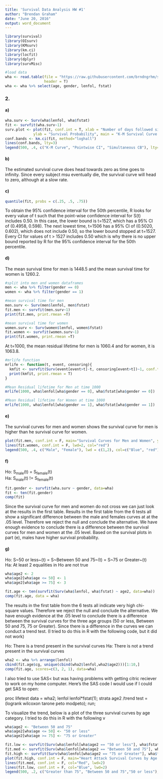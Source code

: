 ```yaml
---
title: 'Survival Data Analysis HW #1'
author: "Brendan Graham"
date: "June 20, 2016"
output: word_document
---
```


```r
library(survival)
library(OIsurv)
library(KMsurv)
library(km.ci)
library(locfit)
library(dplyr)
library(survMisc)

#load data 
wha <- read.table(file = "https://raw.githubusercontent.com/brndngrhm/survival_analysis/master/data/whas500.txt", 
                  header = T)
wha <- wha %>% select(age, gender, lenfol, fstat)
```

### 2.
#### a)
 
```r
wha.surv <- Surv(wha$lenfol, wha$fstat)
fit <- survfit(wha.surv~1)
surv.plot <- plot(fit, conf.int = T, xlab = "Number of days followed since MI",
             ylab = "Survival Probability", main = "K-M Survival Curve of Heart Attack Survivors")
conf.bands <- km.ci(fit, method="loghall")
lines(conf.bands, lty=3)
legend(500, .4, c("K-M Curve", "Pointwise CI", "Simultaneous CB"), lty=c(1,2,3))
```

#### b) 
The estimated survival curve does head towards zero as time goes to infinity. Since every subject msu eventually die, the survival curve will head to zero, although at a slow rate.


#### c)
```r
quantile(fit, probs = c(.25, .5, .75))
```

To obtain the 95% confidence interval for the 50th percentile, R looks for every value of t such that the point-wise confidence interval for S(t) includes 0.50. In this case, the lower bound is t=1527, which has a 95% CI of (0.4958, 0.598). The next lowest time, t=1506 has a 95% CI of (0.5020, 0.602), which does not include 0.50, so the lower bound stopped at t=1527. Every CI for values of t > 1527 includes 0.50 which is why there is no upper bound reported by R for the 95% confidence interval for the 50th percentile.

#### d)
The mean survival time for men is 1448.5 and the mean survival time for women is 1260.2.  

```r
#split into men and women dataframes
men <- wha %>% filter(gender == 0)
women <- wha %>% filter(gender == 1)

#mean survival time for men
men.surv <- Surv(men$lenfol, men$fstat)
fit.men <- survfit(men.surv~1)
print(fit.men, print.rmean =T)

#mean survival time for women
women.surv <- Surv(women$lenfol, women$fstat)
fit.women <- survfit(women.surv~1)
print(fit.women, print.rmean =T)
```

At t=1000, the mean residual lifetime for men is  1060.4 and for women, it is 1063.8.
```r
#mrlife function
mrlife <- function(t, event, censoring){
  kmfit <- survfit(Surv(event[event>t]-t, censoring[event>t])~1, conf.type="log-log")
  print(kmfit, print.rmean = T)
}

#Mean Residual lifetime for Men at time 1000
mrlife(1000, wha$lenfol[wha$gender == 0], wha$fstat[wha$gender == 0])

#Mean Residual lifetime for Women at time 1000 
mrlife(1000, wha$lenfol[wha$gender == 1], wha$fstat[wha$gender == 1])
```

#### e)
The survival curves for men and women shows the survival curve for men is higher than he survival curve for women.
```r
plot(fit.men, conf.int = F, main="Survival Curves for Men and Women", ylab="Survival probability", xlab="Number of days followed since MI", col="Blue", lwd=2)
lines(fit.women, conf.int = F, lwd=2, col="red")
legend(500, .4, c("Male", "Female"), lwd = c(1,2), col=c("Blue", "red"))
```

#### f)
Ho: S~male~(t) = S~female~(t)  
Ha: S~male~(t) != S~female~(t)
```r
fit.gender <- survfit(wha.surv ~ gender, data=wha)
fit <- ten(fit.gender)
comp(fit)
```
Since the survival curve for men and women do not cross we can just look at the results in the first table. Results in the first table from the 6 tests all show a significant difference between the male and females curves at at the .05 level. Therefore we reject the null and conclude the alternative. We have enough evidence to conclude there is a difference between the survival curves for men and women at the .05 level. Based on the survival plots in part (e), males have higher survival probability.

#### g)
Ho: S~50 or less~(t) = S~Between 50 and 75~(t) = S~75 or Greater~(t)  
Ha: At least 2 equalities in Ho are not true

```r
wha$age2 <- 2
wha$age2[wha$age <= 50] <- 1
wha$age2[wha$age >= 75] <- 3

fit.age <- ten(survfit(Surv(wha$lenfol, wha$fstat) ~ age2, data=wha))
comp(fit.age, data = wha)
```
The results in the first table from the 6 tests all indicate very high chi-square values. Therefore we reject the null and conclude the alternative. We have enough evidence at the .05 level to conclude there is a difference between the survival curves for the three age groups (50 or less, Between 50 and 75, 75 or Greater). Since there is a difference in the curves we can conduct a trend test. (I tried to do this in R with the following code, but it did not work)

Ho: There is a trend present in the survival curves
Ha: There is not a trend present in the survival curves

```r
wha2 <- wha %>% arrange(lenfol)
cbind(fit.age$cg, unique(cbind(wha2$lenfol,wha2$age2)))[1:10,]
comp(fit.age, scores=c(3, 2, 1), data=wha)
```

I also tried to use SAS< but was having problems with getting citric reciever to work on my home computer. Here's the SAS code I would use if I could get SAS to open:

proc lifetest data = wha2;
  lenfol lenfol*fstat(1);
  strata age2 /trend test = (logrank wilcoxon tarone peto modpeto);
run;


To visualize the trend, below is a plot of the three survival curves by age category. I tried to do this in R with the following v

```r
wha$age2 <- "Between 50 and 75"
wha$age2[wha$age <= 50] <- "50 or less"
wha$age2[wha$age >= 75] <- "75 or Greater"

fit.low <- survfit(Surv(wha$lenfol[wha$age2 == "50 or less"], wha$fstat[wha$age2 == "50 or less"])~1, conf.type = "log-log")
fit.med <- survfit(Surv(wha$lenfol[wha$age2 == "Between 50 and 75"], wha$fstat[wha$age2 == "Between 50 and 75"])~1, conf.type = "log-log")
fit.high <- survfit(Surv(wha$lenfol[wha$age2 == "75 or Greater"], wha$fstat[wha$age2 == "75 or Greater"])~1, conf.type = "log-log")
plot(fit.high, conf.int = F, main="Heart Attack Survival Curves by Age Category", xlab="Number of days followed since MI", ylab="Survival Probability", lwd=2, col="purple")
lines(fit.med, conf.int = F, col="Red", lwd=2)
lines(fit.low, conf.int = F, col="Blue", lwd=2)
legend(500, .2, c("Greater than 75", "Between 50 and 75","50 or less"), lwd=c(2,2,2), col=c("Purple", "Red", "Blue"))
```

